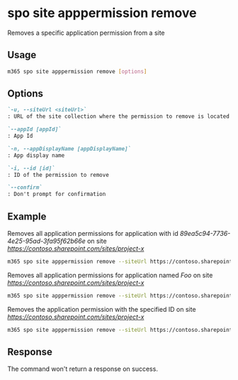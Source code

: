 
# spo site apppermission remove

Removes a specific application permission from a site

## Usage

```sh
m365 spo site apppermission remove [options]
```

## Options

```md definition-list
`-u, --siteUrl <siteUrl>`
: URL of the site collection where the permission to remove is located

`--appId [appId]`
: App Id

`-n, --appDisplayName [appDisplayName]`
: App display name

`-i, --id [id]`
: ID of the permission to remove

`--confirm`
: Don't prompt for confirmation
```

<Global />

## Example

Removes all application permissions for application with id _89ea5c94-7736-4e25-95ad-3fa95f62b66e_ on site _https://contoso.sharepoint.com/sites/project-x_

```sh
m365 spo site apppermission remove --siteUrl https://contoso.sharepoint.com/sites/project-x --appId 89ea5c94-7736-4e25-95ad-3fa95f62b66e
```

Removes all application permissions for application named _Foo_ on site _https://contoso.sharepoint.com/sites/project-x_

```sh
m365 spo site apppermission remove --siteUrl https://contoso.sharepoint.com/sites/project-x --appDisplayName Foo
```

Removes the application permission with the specified ID on site _https://contoso.sharepoint.com/sites/project-x_

```sh
m365 spo site apppermission remove --siteUrl https://contoso.sharepoint.com/sites/project-x --id aTowaS50fG1zLnNwLmV4dHw4OWVhNWM5NC03NzM2LTRlMjUtOTVhZC0zZmE5NWY2MmI2NmVAZGUzNDhiYzctMWFlYi00NDA2LThjYjMtOTdkYjAyMWNhZGI0
```

## Response

The command won't return a response on success.
